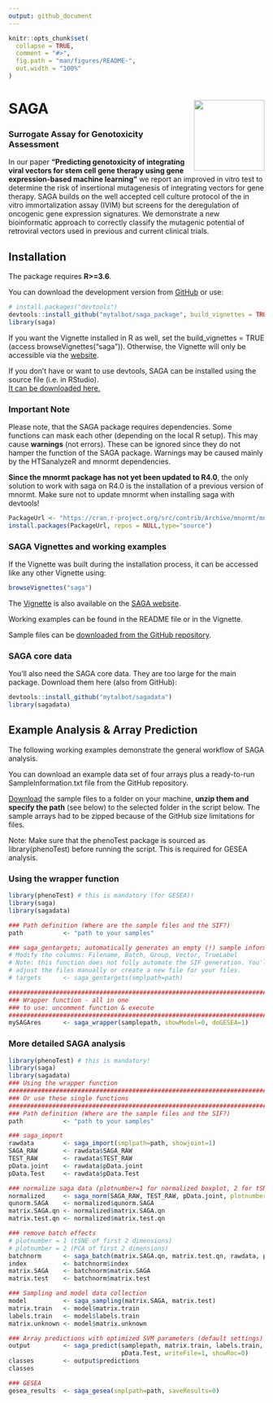 ```yaml
---
output: github_document
---
```


<!-- README.md is generated from README.Rmd. Please edit that file -->

```r
knitr::opts_chunk$set(
  collapse = TRUE,
  comment = "#>",
  fig.path = "man/figures/README-",
  out.width = "100%"
)
```

# SAGA <img src="https://talbotsr.com/saga_package/logo.png" align="right" height="139" />
### Surrogate Assay for Genotoxicity Assessment

In our paper **"Predicting genotoxicity of integrating viral vectors for stem cell gene therapy using gene expression-based machine learning"** we report an improved in vitro test to determine the risk of insertional mutagenesis of integrating vectors for gene therapy.
SAGA builds on the well accepted cell culture protocol of the in vitro immortalization assay (IVIM) but screens for the deregulation of oncogenic gene expression signatures. We demonstrate a new bioinformatic approach to correctly classify the mutagenic potential of retroviral vectors used in previous and current clinical trials. 

## Installation
The package requires **R>=3.6**.

You can download the development version from [GitHub](https://github.com/mytalbot/saga_package/) or use:

``` r
# install.packages("devtools")
devtools::install_github("mytalbot/saga_package", build_vignettes = TRUE)
library(saga)
```
If you want the Vignette installed in R as well, set the build_vignettes = TRUE (access browseVignettes("saga")). Otherwise, the Vignette will only be accessible via the [website](https://talbotsr.com/saga_package/index.html).

If you don't have or want to use devtools, SAGA can be installed using the source file (i.e. in RStudio).   
[It can be downloaded here.](https://github.com/mytalbot/saga_package/tree/master/sourcefiles)

### Important Note

Please note, that the SAGA package requires dependencies. Some functions can mask each other (depending on the local R setup). This may cause **warnings** (not errors). These can be ignored since they do not hamper the function of the SAGA package. Warnings may be caused mainly by the HTSanalyzeR and mnormt dependencies. 

**Since the mnormt package has not yet been updated to R4.0**, the only solution to work with saga on R4.0 is the installation of a previous version of mnormt. Make sure not to update mnormt when installing saga with devtools!

``` r
PackageUrl <- "https://cran.r-project.org/src/contrib/Archive/mnormt/mnormt_1.5-7.tar.gz"
install.packages(PackageUrl, repos = NULL,type="source")
```

### SAGA Vignettes and working examples

If the Vignette was built during the installation process, it can be accessed like any other Vignette using:
``` r
browseVignettes("saga")
```
The [Vignette](https://talbotsr.com/saga_package/articles/saga_vignette.html) is also available on the [SAGA website](https://talbotsr.com/saga_package/index.html).

Working examples can be found in the README file or in the Vignette. 

Sample files can be [downloaded from the GitHub repository](https://github.com/mytalbot/saga_package/tree/master/samples).


### SAGA core data

You'll also need the SAGA core data. They are too large for the main package. Download them here (also from GitHub):

``` r
devtools::install_github("mytalbot/sagadata")
library(sagadata)
```

## Example Analysis & Array Prediction

The following working examples demonstrate the general workflow of SAGA analysis.

You can download an example data set of four arrays plus a ready-to-run SampleInformation.txt file from the GitHub repository. 

[Download](https://github.com/mytalbot/saga_package/tree/master/samples) the sample files to a folder on your machine, **unzip them and specify the path** (see below) to the selected folder in the script below. The sample arrays had to be zipped because of the GitHub size limitations for files.

Note: Make sure that the phenoTest package is sourced as library(phenoTest) before running the script. This is required for GESEA analysis.

### Using the wrapper function

```r
library(phenoTest) # this is mandatory (for GESEA)!
library(saga)
library(sagadata)

### Path definition (Where are the sample files and the SIF?)
path           <- "path to your samples"

### saga_gentargets; automatically generates an empty (!) sample information file
# Modify the columns: Filename, Batch, Group, Vector, TrueLabel
# Note: this function does not fully automate the SIF generation. You'll have to
# adjust the files manually or create a new file for your files.
# targets      <- saga_gentargets(smplpath=path)

################################################################################
### Wrapper function - all in one
### to use: uncomment function & execute
################################################################################
mySAGAres      <- saga_wrapper(samplepath, showModel=0, doGESEA=1)
```

### More detailed SAGA analysis

```r
library(phenoTest) # this is mandatory!
library(saga)
library(sagadata)
### Using the wrapper function
################################################################################
### Or use these single functions
################################################################################
### Path definition (Where are the sample files and the SIF?)
path           <- "path to your samples"

### saga_import
rawdata        <- saga_import(smplpath=path, showjoint=1)
SAGA_RAW       <- rawdata$SAGA_RAW
TEST_RAW       <- rawdata$TEST_RAW
pData.joint    <- rawdata$pData.joint
pData.Test     <- rawdata$pData.Test

### normalize saga data (plotnumber=1 for normalized boxplot, 2 for tSNE plot)
normalized     <- saga_norm(SAGA_RAW, TEST_RAW, pData.joint, plotnumber=1)
qunorm.SAGA    <- normalized$qunorm.SAGA
matrix.SAGA.qn <- normalized$matrix.SAGA.qn
matrix.test.qn <- normalized$matrix.test.qn

### remove batch effects
# plotnumber = 1 (tSNE of first 2 dimensions)
# plotnumber = 2 (PCA of first 2 dimensions)
batchnorm      <- saga_batch(matrix.SAGA.qn, matrix.test.qn, rawdata, pData.joint, plotnumber=1)
index          <- batchnorm$index
matrix.SAGA    <- batchnorm$matrix.SAGA
matrix.test    <- batchnorm$matrix.test

### Sampling and model data collection
model          <- saga_sampling(matrix.SAGA, matrix.test)
matrix.train   <- model$matrix.train
labels.train   <- model$labels.train
matrix.unknown <- model$matrix.unknown

### Array predictions with optimized SVM parameters (default settings)
output         <- saga_predict(samplepath, matrix.train, labels.train, matrix.unknown,
                               pData.Test, writeFile=1, showRoc=0)
classes        <- output$predictions
classes

### GESEA
gesea_results  <- saga_gesea(smplpath=path, saveResults=0)
```
